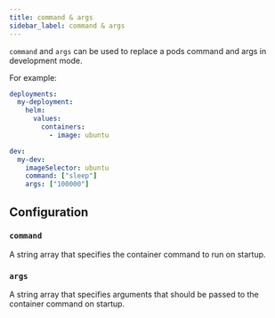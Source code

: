 ```yaml
---
title: command & args
sidebar_label: command & args
---
```


`command` and `args` can be used to replace a pods command and args in development mode.

For example:
```yaml
deployments:
  my-deployment:
    helm:
      values:
        containers:
          - image: ubuntu

dev:
  my-dev:
    imageSelector: ubuntu
    command: ["sleep"]
    args: ["100000"]
```

## Configuration

### `command`

A string array that specifies the container command to run on startup.

### `args`

A string array that specifies arguments that should be passed to the container command on startup.


